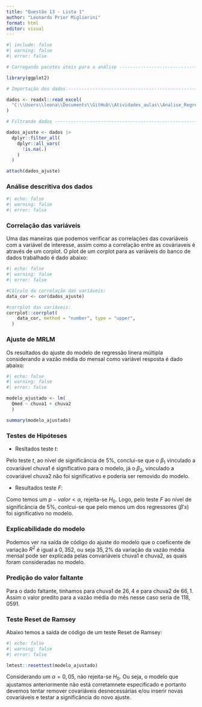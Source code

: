 ```yaml
---
title: "Questão 13 - Lista 1"
author: "Leonardo Prior Migliorini"
format: html
editor: visual
---
```


```r
#| include: false
#| warning: false
#| error: false

# Carregando pacotes úteis para a análise ------------------------------------ #

library(ggplot2)

# Importação dos dados ------------------------------------------------------- #

dados <- readxl::read_excel(
  "C:\\Users\\leona\\Documents\\GitHub\\Atividades_aulas\\Analise_Regressao\\Dados-Rio-Caiapo.xls"
)

# Filtrando dados ------------------------------------------------------------ #

dados_ajuste <- dados |>
  dplyr::filter_all(
    dplyr::all_vars(
      !is.na(.)
    )
  )

attach(dados_ajuste)
```

### Análise descritiva dos dados

```r
#| echo: false
#| warning: false
#| error: false


```


### Correlação das variáveis

Uma das maneiras que podemos verificar as correlações das covariáveis com a variável de interesse, assim como a correlação entre as cováriaveis é através de um corplot. O plot de um corplot para as variáveis do banco de dados trabalhado é dado abaixo:

```r
#| echo: false
#| warning: false
#| error: false

#Cálculo da correlação das variáveis:
data_cor <- cor(dados_ajuste)

#corrplot das variáveis:
corrplot::corrplot(
    data_cor, method = "number", type = "upper", 
  )

```

### Ajuste de MRLM

Os resultados do ajuste do modelo de regressão linera múltipla considerando a vazão média do mensal como variável resposta é dado abaixo:

```r
#| echo: false
#| warning: false
#| error: false

modelo_ajustado <- lm(
  Qmed ~ chuva1 + chuva2
  )

summary(modelo_ajustado)
```

### Testes de Hipóteses

* Resltados teste $t$:

Pelo teste $t$, ao nível de significância de $5\%$, conclui-se que o $\beta_1$ vinculado a covariável chuva1 é significativo para o modelo, já o $\beta_2$, vinculado a covariável chuva2 não foi significativo e poderia ser removido do modelo.

* Resultados teste $F$:

Como temos um $p-valor < \alpha$, rejeita-se $H_0$. Logo, pelo teste $F$ ao nível de significância de $5\%$, conlcui-se que pelo menos um dos regressores $(\beta's)$ foi significativo no modelo.

### Explicabilidade do modelo

Podemos ver na saída de código do ajuste do modelo que o coeficente de variação $R^{2}$ é igual a $0,352$, ou seja $35,2\%$ da variação da vazão média mensal pode ser explicada pelas convariáveis chuva1 e chuva2, as quais foram consideradas no modelo. 

### Predição do valor faltante

Para o dado faltante, tinhamos para chuva1 de $26,4$ e para chuva2 de $66,1$. Assim o valor predito para a vazão média do mês nesse caso seria de $118,0591$.

### Teste Reset de Ramsey

Abaixo temos a saída de código de um teste Reset de Ramsey:

```r
#| echo: false
#| warning: false
#| error: false

lmtest::resettest(modelo_ajustado)
```
Considerando um $\alpha = 0,05$, não rejeita-se $H_0$. Ou seja, o modelo que ajustamos anteriormente não está corretamnete especificado e portanto devemos tentar remover covariáveis desnecessárias e/ou inserir novas covariáveis e testar a significância do novo ajuste.
